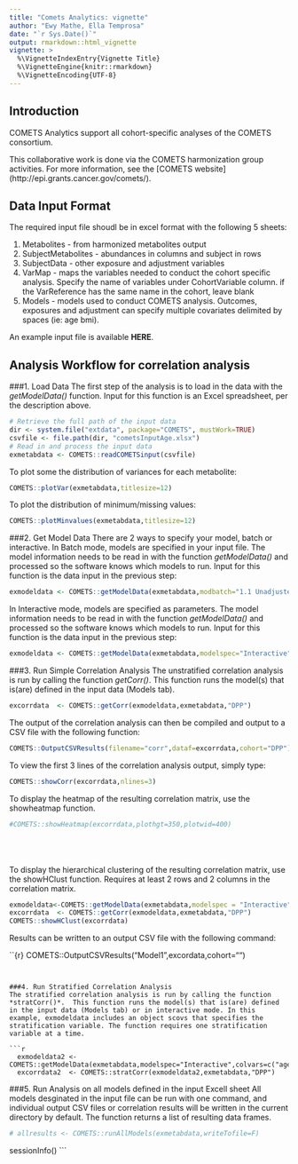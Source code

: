 ```yaml
---
title: "Comets Analytics: vignette"
author: "Ewy Mathe, Ella Temprosa"
date: "`r Sys.Date()`"
output: rmarkdown::html_vignette
vignette: >
  %\VignetteIndexEntry{Vignette Title}
  %\VignetteEngine{knitr::rmarkdown}
  %\VignetteEncoding{UTF-8}
---
```


## Introduction

COMETS Analytics support all cohort-specific analyses of the COMETS consortium.

This collaborative work is done via the COMETS harmonization group activities. For more information, see the [COMETS website] (http://epi.grants.cancer.gov/comets/).


## Data Input Format
The required input file shoudl be in excel format with the following 5 sheets: 

  1. Metabolites - from harmonized metabolites output
  2. SubjectMetabolites - abundances in columns and subject in rows
  3. SubjectData - other exposure and adjustment variables
  4. VarMap - maps the variables needed to conduct the cohort specific analysis. Specify the name of variables under CohortVariable column. if the VarReference has the same name in the cohort, leave blank
  5. Models - models used to conduct COMETS analysis. Outcomes, exposures and adjustment can specify multiple covariates delimited by spaces (ie: age bmi).

An example input file is available **HERE**.

## Analysis Workflow for correlation analysis

###1. Load Data
The first step of the analysis is to load in the data with the *getModelData()* function.  Input for this function is an Excel spreadsheet, per the description above.  

```r
# Retrieve the full path of the input data
dir <- system.file("extdata", package="COMETS", mustWork=TRUE)
csvfile <- file.path(dir, "cometsInputAge.xlsx")
# Read in and process the input data
exmetabdata <- COMETS::readCOMETSinput(csvfile)
```

To plot some the distribution of variances for each metabolite:
```r
COMETS::plotVar(exmetabdata,titlesize=12)
```

To plot the distribution of minimum/missing values:
```r
COMETS::plotMinvalues(exmetabdata,titlesize=12)
```

###2. Get Model Data
There are 2 ways to specify your model, batch or interactive.
In Batch mode, models are specified in your input file. The model information needs to be read in with the function *getModelData()* and processed so the software knows which models to run.  Input for this function is the data input in the previous step:

```r
exmodeldata <- COMETS::getModelData(exmetabdata,modbatch="1.1 Unadjusted")
```
In Interactive mode, models are specified as parameters. The model information needs to be read in with the function *getModelData()* and processed so the software knows which models to run.  Input for this function is the data input in the previous step:

```r
exmodeldata <- COMETS::getModelData(exmetabdata,modelspec="Interactive",colvars=c("age","bmi"))
```

###3. Run Simple Correlation Analysis
The unstratified correlation analysis is run by calling the function *getCorr()*.  This function runs the model(s) that is(are) defined in the input data (Models tab).  

```r
excorrdata  <- COMETS::getCorr(exmodeldata,exmetabdata,"DPP")
```

The output of the correlation analysis can then be compiled and output to a CSV file with the following function:
```r
COMETS::OutputCSVResults(filename="corr",dataf=excorrdata,cohort="DPP")
```

To view the first 3 lines of the correlation analysis output, simply type:
```r
COMETS::showCorr(excorrdata,nlines=3)
```

To display the heatmap of the resulting correlation matrix, use the showheatmap function.
```r
#COMETS::showHeatmap(excorrdata,plothgt=350,plotwid=400)
```
\
\
\
To display the hierarchical clustering of the resulting correlation matrix, use the showHClust function. Requires at least 2 rows and 2 columns in the correlation matrix.

```r
exmodeldata<-COMETS::getModelData(exmetabdata,modelspec = "Interactive",colvars = "age bmi")
excorrdata  <- COMETS::getCorr(exmodeldata,exmetabdata,"DPP")
COMETS::showHClust(excorrdata)
```

Results can be written to an output CSV file with the following command:

``{r}
COMETS::OutputCSVResults("Model1",excordata,cohort="")
```


###4. Run Stratified Correlation Analysis
The stratified correlation analysis is run by calling the function *stratCorr()*.  This function runs the model(s) that is(are) defined in the input data (Models tab) or in interactive mode. In this example, exmodeldata includes an object scovs that specifies the stratification variable. The function requires one stratification variable at a time.       

```r
  exmodeldata2 <- COMETS::getModelData(exmetabdata,modelspec="Interactive",colvars=c("age","bmi"),strvars="site")
  excorrdata2  <- COMETS::stratCorr(exmodeldata2,exmetabdata,"DPP")
```


###5. Run Analysis on all models defined in the input Excell sheet
All models desginated in the input file can be run with one command, and individual output CSV files or correlation results will be written in the current directory by default. The function returns a list of resulting data frames.

```r
# allresults <- COMETS::runAllModels(exmetabdata,writeTofile=F)

```

sessionInfo()
```

